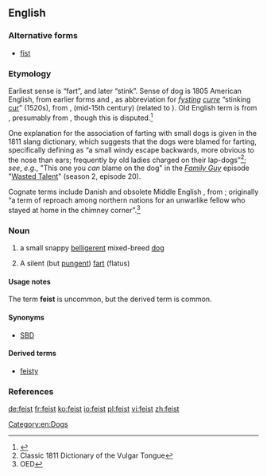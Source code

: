 {{wikipedia}}
==English==

===Alternative forms===
* [[fist]]

===Etymology===
Earliest sense is “fart”, and later “stink”. Sense of dog is 1805 American English, from earlier forms {{term|fice|lang=en}} and {{term|fist|lang=en}}, as abbreviation for ''[[fysting]] [[curre]]'' “stinking [[cur]]” (1520s), from {{etyl|enm}} {{term|fysten|lang=enm}}, {{term|fisten||fart, break wind|lang=enm}} (mid-15th century) (related to {{etyl|ang|-}} {{term|fisting||stink|lang=ang}}). Old English term is from {{proto|Germanic|fistiz-|a fart}}, presumably from {{proto|Indo-European|pezd-}}, though this is disputed.<ref>{{R:Online_Etymology_Dictionary}}</ref>

One explanation for the association of farting with small dogs is given in the 1811 slang dictionary, which suggests that the dogs were blamed for farting, specifically defining {{term|fice|lang=en}} as “a small windy escape backwards, more obvious to the nose than ears; frequently by old ladies charged on their lap-dogs”<ref>Classic 1811 Dictionary of the Vulgar Tongue</ref>; ''see'', ''e.g.'', "This one you ''can'' blame on the dog" in the ''[[Wikipedia:Family Guy|Family Guy]]'' episode "[[Wikipedia:Wasted Talent|Wasted Talent]]" (season 2, episode 20).

Cognate terms include Danish {{term|fise||to blow, to fart|lang=da}} and obsolete Middle English {{term|askefise||bellows|lit=fire-blower, ash-blower|lang=enm}}, from {{etyl|non|-}}; originally “a term of reproach among northern nations for an unwarlike fellow who stayed at home in the chimney corner”.<ref>OED</ref>

===Noun===
{{en-noun}}

# {{US|regional}} a small snappy [[belligerent]] mixed-breed [[dog]]
# {{vulgar}} A silent (but [[pungent]]) [[fart]] (flatus)

====Usage notes====
The term '''feist''' is uncommon, but the derived term {{term|feisty|lang=en}} is common.

====Synonyms====
* [[SBD]]

====Derived terms====
* [[feisty]]

===References===
<references/>

[[Category:en:Dogs]]

[[de:feist]]
[[fr:feist]]
[[ko:feist]]
[[io:feist]]
[[pl:feist]]
[[vi:feist]]
[[zh:feist]]